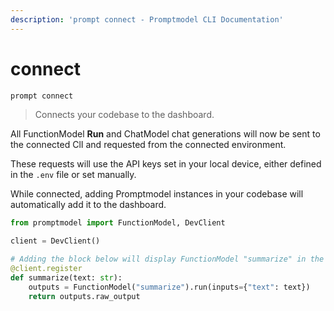 ```yaml
---
description: 'prompt connect - Promptmodel CLI Documentation'
---
```


# connect

```bash
prompt connect
```

> Connects your codebase to the dashboard.

All FunctionModel **Run** and ChatModel chat generations will now be sent to the connected ClI and requested from the connected environment.

These requests will use the API keys set in your local device, either defined in the `.env` file or set manually.

While connected, adding Promptmodel instances in your codebase will automatically add it to the dashboard.

```python {6-9} filename="your_fle.py"
from promptmodel import FunctionModel, DevClient

client = DevClient()

# Adding the block below will display FunctionModel "summarize" in the dashboard
@client.register
def summarize(text: str):
    outputs = FunctionModel("summarize").run(inputs={"text": text})
    return outputs.raw_output
```
